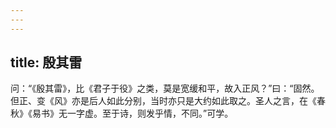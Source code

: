 ```yaml
---
---
---
```

title: 殷其雷
---







问：“《殷其雷》，比《君子于役》之类，莫是宽缓和平，故入正风？”曰：“固然。但正、变《风》亦是后人如此分别，当时亦只是大约如此取之。圣人之言，在《春秋》《易书》无一字虚。至于诗，则发乎情，不同。”可学。
